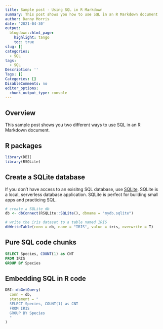 ```yaml
---
title: Sample post - Using SQL in R Markdown
summary: This post shows you how to use SQL in an R Markdown document
author: Danny Morris
date: '2021-04-30'
output:
  blogdown::html_page:
    highlight: tango
    toc: true
slug: []
categories:
  - SQL
tags:
  - SQL
Description: ''
Tags: []
Categories: []
DisableComments: no
editor_options: 
  chunk_output_type: console
---
```


## Overview

This sample post shows you two different ways to use SQL in an R Markdown document.

## R packages

```r
library(DBI)
library(RSQLite)
```

## Create a SQLite database

If you don't have access to an exisitng SQL database, use [SQLite](https://www.sqlite.org/index.html). SQLite is a local, serverless database application. SQLite is perfect for building small apps and practicing SQL.

```r
# create a SQLite db
db <- dbConnect(RSQLite::SQLite(), dbname = "mydb.sqlite")

# write the iris dataset to a table named IRIS
dbWriteTable(conn = db, name = "IRIS", value = iris, overwrite = T)
```

## Pure SQL code chunks

```sql
SELECT Species, COUNT(1) as CNT 
FROM IRIS
GROUP BY Species
```

## Embedding SQL in R code

```r
DBI::dbGetQuery(
  conn = db,
  statement = "
  SELECT Species, COUNT(1) as CNT 
  FROM IRIS
  GROUP BY Species
  "
)
```




